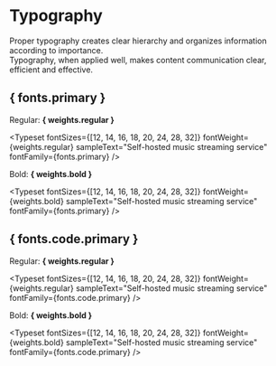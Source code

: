 
<Meta title="Brand Identity/Typography" />

# Typography

Proper typography creates clear hierarchy and organizes information according to importance.<br />
Typography, when applied well, makes content communication clear, efficient and effective.

## { fonts.primary }

Regular: **{ weights.regular }**

<Typeset
  fontSizes={[12, 14, 16, 18, 20, 24, 28, 32]}
  fontWeight={weights.regular}
  sampleText="Self-hosted music streaming service"
  fontFamily={fonts.primary}
/>

Bold: **{ weights.bold }**

<Typeset
  fontSizes={[12, 14, 16, 18, 20, 24, 28, 32]}
  fontWeight={weights.bold}
  sampleText="Self-hosted music streaming service"
  fontFamily={fonts.primary}
/>

## { fonts.code.primary }

Regular: **{ weights.regular }**

<Typeset
  fontSizes={[12, 14, 16, 18, 20, 24, 28, 32]}
  fontWeight={weights.regular}
  sampleText="Self-hosted music streaming service"
  fontFamily={fonts.code.primary}
/>

Bold: **{ weights.bold }**

<Typeset
  fontSizes={[12, 14, 16, 18, 20, 24, 28, 32]}
  fontWeight={weights.bold}
  sampleText="Self-hosted music streaming service"
  fontFamily={fonts.code.primary}
/>
